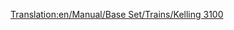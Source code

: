 [[Translation:en/Manual/Base Set/Trains/Kelling 3100]]
{{fr/Manual/Base Set/Trains/Train|Nom=Kelling 3100
|Image=[[File:en/Manual/Base Set/Trains/Kelling3100.png]]
|Coût=21 093£ (42 186$)
|Vitesse=104 km/h (65 mph)
|Poids=110 t
|Puissance=1500 cv (1119 kW)
|Entretien=1 599£ (3 198$)
|Conception=1959
|Vie=22
|Capacité=N/A
|Description=
|Réalité=La Kelling 3100 ressemble aux [https://www.wikipedia.org/wiki/EMC 1800 hp B-B EMD Demonstrators 511 et 512] (en anglais). Les vrais EMD Demonstrators ont été construits en 1935.
}}